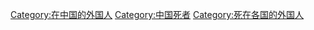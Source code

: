 [[Category:在中国的外国人|Category:在中国的外国人]]
[[Category:中国死者|Category:中国死者]]
[[Category:死在各国的外国人|Category:死在各国的外国人]]